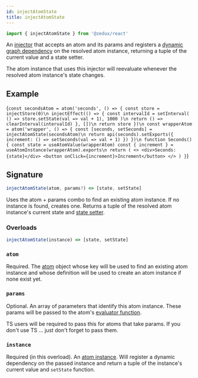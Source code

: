 ```yaml
---
id: injectAtomState
title: injectAtomState
---
```



```ts
import { injectAtomState } from '@zedux/react'
```

An [injector](../glossary#injector) that accepts an atom and its params and registers a [dynamic graph dependency](../glossary#dynamic-graph-dependency) on the resolved atom instance, returning a tuple of the current value and a state setter.

The atom instance that uses this injector will reevaluate whenever the resolved atom instance's state changes.

## Example

<LiveEditor resultVar="Seconds">{`
const secondsAtom = atom('seconds', () => {
  const store = injectStore(0)\n
  injectEffect(() => {
    const intervalId = setInterval(
      () => store.setState(val => val + 1),
      1000
    )\n
    return () => clearInterval(intervalId)
  }, [])\n
  return store
})\n
const wrapperAtom = atom('wrapper', () => {
  const [seconds, setSeconds] = injectAtomState(secondsAtom)\n
  return api(seconds).setExports({
    increment: () => setSeconds(val => val + 1)
  })
})\n
function Seconds() {
  const state = useAtomValue(wrapperAtom)
  const { increment } = useAtomInstance(wrapperAtom).exports\n
  return (
    <>
      <div>Seconds: {state}</div>
      <button onClick={increment}>Increment</button>
    </>
  )
}
`}</LiveEditor>

## Signature

```ts
injectAtomState(atom, params?) => [state, setState]
```

Uses the atom + params combo to find an existing atom instance. If no instance is found, creates one. Returns a tuple of the resolved atom instance's current state and [state setter](../classes/AtomInstance#setstate).

### Overloads

```ts
injectAtomState(instance) => [state, setState]
```

### `atom`

Required. The [atom](../classes/Atom) object whose key will be used to find an existing atom instance and whose definition will be used to create an atom instance if none exist yet.

### `params`

Optional. An array of parameters that identify this atom instance. These params will be passed to the atom's [evaluator function](../glossary#evaluator).

TS users will be required to pass this for atoms that take params. If you don't use TS ... just don't forget to pass them.

### `instance`

Required (in this overload). An [atom instance](../classes/AtomInstance). Will register a dynamic dependency on the passed instance and return a tuple of the instance's current value and `setState` function.
